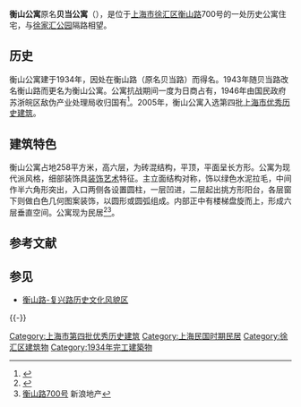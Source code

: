 {{上海市优秀历史建筑
|省区市 = 上海市
|名称 = 贝当公寓
|图片 = [[File:Petain_Apartments.JPG|250px]]
|编号 = 4-115
|时代 = 1934年
|所在 = [[上海市|上海市]][[徐汇区|徐汇区]][[衡山路|衡山路]]700号
|公布 = 2005年
}}

'''衡山公寓'''原名'''贝当公寓'''（{{lang-en|'''Petain Apartments'''}}），是位于[[上海市|上海市]][[徐汇区|徐汇区]][[衡山路_(上海)|衡山路]]700号的一处历史公寓住宅，与[[徐家汇公园|徐家汇公园]]隔路相望。

== 历史 ==
衡山公寓建于1934年，因处在衡山路（原名贝当路）而得名。1943年随贝当路改名衡山路而更名为衡山公寓。公寓抗战期间一度为日商占有，1946年由国民政府苏浙皖区敌伪产业处理局收归国有<ref>{{cite web|url=http://www.aibaohu.com/2008/12/20081215163151441939.html|title=衡山路700号介绍|date=|publisher=历史建筑保护网|author=|accessdate=|archiveurl=https://web.archive.org/web/20140202165123/http://www.aibaohu.com/2008/12/20081215163151441939.html|archivedate=2014-02-02|deadurl=yes}}</ref>。2005年，衡山公寓入选第四批[[上海市优秀历史建筑|上海市优秀历史建筑]]。

== 建筑特色 ==
衡山公寓占地258平方米，高六层，为砖混结构，平顶，平面呈长方形。公寓为现代派风格，细部装饰具[[装饰艺术|装饰艺术]]特征。主立面结构对称，饰以绿色水泥拉毛，中间作半六角形突出，入口两侧各设置圆柱，一层凹进，二层起出挑方形阳台，各层窗下则做白色几何图案装饰，以圆形或圆弧组成。内部正中有楼梯盘旋而上，形成六层垂直空间。公寓现为民居<ref>{{cite web|url=http://tianping.xh.sh.cn/html/xh_tpwhzx/Flash_yffb/index.swf|title=天平街道不可移动文物介绍|date=|publisher=徐汇区天平街道|author=|accessdate=|archive-url=https://web.archive.org/web/20140201211858/http://tianping.xh.sh.cn/html/xh_tpwhzx/Flash_yffb/index.swf|archive-date=2014-02-01|dead-url=yes}}</ref><ref>[http://news.dichan.sina.com.cn/2009/07/31/35497.html 衡山路700号] {{Wayback|url=http://news.dichan.sina.com.cn/2009/07/31/35497.html |date=20140819082325 }} 新浪地产</ref>。

== 参考文献 ==
{{Reflist|2}}

== 参见 ==
* [[衡山路-复兴路历史文化风貌区|衡山路-复兴路历史文化风貌区]]

{{-}}
{{徐家汇}}
{{上海市第四批优秀历史建筑}}

[[Category:上海市第四批优秀历史建筑|Category:上海市第四批优秀历史建筑]]
[[Category:上海民国时期民居|Category:上海民国时期民居]]
[[Category:徐汇区建筑物|Category:徐汇区建筑物]]
[[Category:1934年完工建築物|Category:1934年完工建築物]]
